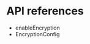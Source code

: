 <PlatformWrapper platform="ios">
        
# API references

-    <Link target="_blank" to="{{global.API_REF_IOS_ROOT}}/class_irtcengine.html#api_enableencryption">enableEncryption</Link>
-    <Link target="_blank" to="{{global.API_REF_IOS_ROOT}}/rtc_api_data_type.html#class_encryptionconfig">EncryptionConfig</Link>

</PlatformWrapper>
